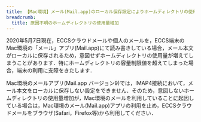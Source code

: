 ```yaml
---
title: 【Mac環境】メール(Mail.app)のローカル保存設定によりホームディレクトリの使用量が意図せず増える
breadcrumb:
  title: 原因不明のホームディレクトリの使用量増加
---
```



<ExcuseForAccuracy />

2020年5月7日現在，ECCSクラウドメールや個人のメールを，ECCS端末のMac環境の「メール」アプリ(Mail.app)にて読み書きしている場合，メール本文がローカルに保存されるため，意図せずホームディレクトリの使用量が増えてしまうことがあります．特にホームディレクトリの容量制限値を超えてしまった場合，端末の利用に支障をきたします．

Mac環境のメールアプリ(Mail.app バージョン9)では，IMAP4接続において，メール本文をローカルに保存しない設定をできません．そのため，意図しないホームディレクトリの使用量増加が，Mac環境のメールを利用していることに起因している場合は，Mac環境のメール(Mail.app)アプリの利用を止め，ECCSクラウドメールをブラウザ(Safari，Firefox等)から利用してください．
